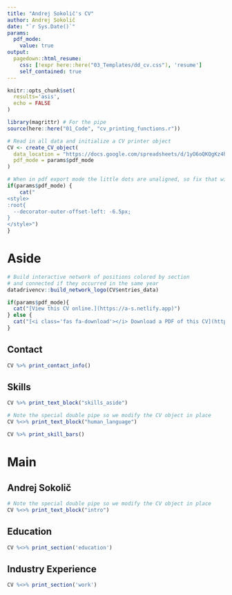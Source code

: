 ```yaml
---
title: "Andrej Sokolič's CV"
author: Andrej Sokolič
date: "`r Sys.Date()`"
params:
  pdf_mode:
    value: true
output:
  pagedown::html_resume:
    css: [!expr here::here("03_Templates/dd_cv.css"), 'resume']
    self_contained: true
---
```


```r
knitr::opts_chunk$set(
  results='asis', 
  echo = FALSE
)

library(magrittr) # For the pipe
source(here::here("01_Code", "cv_printing_functions.r"))

# Read in all data and initialize a CV printer object
CV <- create_CV_object(
  data_location = "https://docs.google.com/spreadsheets/d/1yO6oQKQgKz4hNsp94LCWcMYiTb2yowJrLXE1vZrCxUI/edit?usp=sharing",  
  pdf_mode = params$pdf_mode
)

```


```r
# When in pdf export mode the little dots are unaligned, so fix that with some conditional CSS.
if(params$pdf_mode) {
    cat("
<style>
:root{
  --decorator-outer-offset-left: -6.5px;
}
</style>")
}
```


Aside
================================================================================

```r
# Build interactive network of positions colored by section
# and connected if they occurred in the same year
datadrivencv::build_network_logo(CV$entries_data)
```


```r
if(params$pdf_mode){
  cat("[View this CV online.](https://a-s.netlify.app)")
} else {
  cat("[<i class='fas fa-download'></i> Download a PDF of this CV](https://github.com/sokolicA/datadrivencv/raw/master/cv.pdf)")
}
```

Contact {#contact}
--------------------------------------------------------------------------------

```r
CV %>% print_contact_info()
```

Skills {#skills}
--------------------------------------------------------------------------------

```r
CV %>% print_text_block("skills_aside")
```

```r
# Note the special double pipe so we modify the CV object in place
CV %<>% print_text_block("human_language")
```

<!-- Language Skills {#langskills} -->
<!-- -------------------------------------------------------------------------------- -->

```r
CV %>% print_skill_bars()
```



<!-- Disclaimer {#disclaimer} -->
<!-- -------------------------------------------------------------------------------- -->

<!-- Created with pagedown. -->


Main
================================================================================

Andrej Sokolič {#title}
--------------------------------------------------------------------------------

```r
# Note the special double pipe so we modify the CV object in place
CV %<>% print_text_block("intro") 
```



Education {data-icon=graduation-cap data-concise=true}
--------------------------------------------------------------------------------

```r
CV %<>% print_section('education')
```


Industry Experience {data-icon=suitcase}
--------------------------------------------------------------------------------

<!-- ::: aside -->
<!-- ```{r} -->
<!-- CV %<>% print_text_block('work_experience_aside') -->
<!-- ``` -->
<!-- ::: -->

```r
CV %<>% print_section('work')
```


